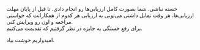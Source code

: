 
<UserLabel />  

خسته نباشی. شما بصورت کامل ارزیابی‌ها رو انجام دادی. تا قبل از پایان مهلت ارزیابی‌ها، هر وقت تمایل داشتی می‌تونی به ارزیابی هر کدوم از همکارانت که خواستی مراجعه و اون رو ویرایش کنی.  
برای رفع خستگی یه جایزه در نظر گرفتیم که تقدیمت می‌کنیم.  

امیدواریم خوشت بیاد.
